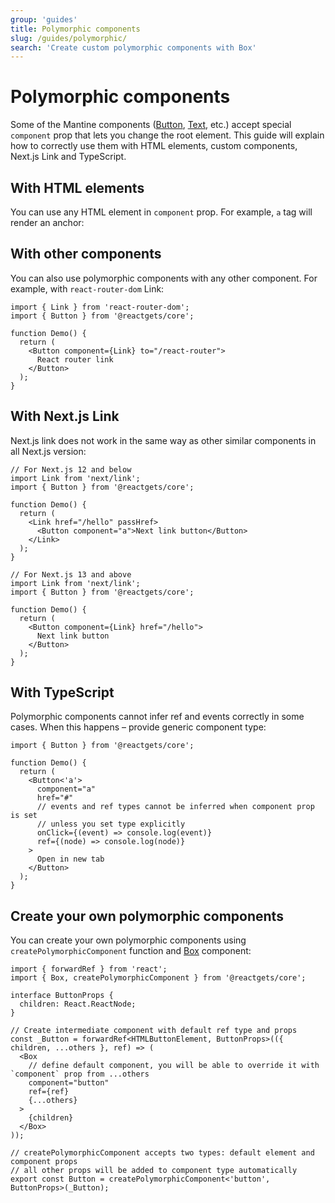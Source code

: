 ```yaml
---
group: 'guides'
title: Polymorphic components
slug: /guides/polymorphic/
search: 'Create custom polymorphic components with Box'
---
```



# Polymorphic components

Some of the Mantine components ([Button](/core/button/), [Text](/core/text/), etc.) accept special `component` prop that lets you
change the root element. This guide will explain how to correctly use them with HTML elements, custom components, Next.js Link and TypeScript.

## With HTML elements

You can use any HTML element in `component` prop. For example, `a` tag will render an anchor:

<Demo data={ButtonDemos.component} />

## With other components

You can also use polymorphic components with any other component. For example,
with `react-router-dom` Link:

```tsx
import { Link } from 'react-router-dom';
import { Button } from '@reactgets/core';

function Demo() {
  return (
    <Button component={Link} to="/react-router">
      React router link
    </Button>
  );
}
```

## With Next.js Link

Next.js link does not work in the same way as other similar components in all Next.js version:

```tsx
// For Next.js 12 and below
import Link from 'next/link';
import { Button } from '@reactgets/core';

function Demo() {
  return (
    <Link href="/hello" passHref>
      <Button component="a">Next link button</Button>
    </Link>
  );
}
```

```tsx
// For Next.js 13 and above
import Link from 'next/link';
import { Button } from '@reactgets/core';

function Demo() {
  return (
    <Button component={Link} href="/hello">
      Next link button
    </Button>
  );
}
```

## With TypeScript

Polymorphic components cannot infer ref and events correctly in some cases. When this happens – provide generic component type:

```tsx
import { Button } from '@reactgets/core';

function Demo() {
  return (
    <Button<'a'>
      component="a"
      href="#"
      // events and ref types cannot be inferred when component prop is set
      // unless you set type explicitly
      onClick={(event) => console.log(event)}
      ref={(node) => console.log(node)}
    >
      Open in new tab
    </Button>
  );
}
```

## Create your own polymorphic components

You can create your own polymorphic components using `createPolymorphicComponent` function
and [Box](/core/box/) component:

```tsx
import { forwardRef } from 'react';
import { Box, createPolymorphicComponent } from '@reactgets/core';

interface ButtonProps {
  children: React.ReactNode;
}

// Create intermediate component with default ref type and props
const _Button = forwardRef<HTMLButtonElement, ButtonProps>(({ children, ...others }, ref) => (
  <Box
    // define default component, you will be able to override it with `component` prop from ...others
    component="button"
    ref={ref}
    {...others}
  >
    {children}
  </Box>
));

// createPolymorphicComponent accepts two types: default element and component props
// all other props will be added to component type automatically
export const Button = createPolymorphicComponent<'button', ButtonProps>(_Button);
```
